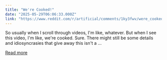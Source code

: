 ```yaml
---
title: "We're Cooked!"
date: "2025-05-29T06:06:33.000Z"
link: "https://www.reddit.com/r/artificial/comments/1ky3fwv/were_cooked/"
---
```


So usually when I scroll through videos, I'm like, whatever. But when I see this video, I'm like, we're cooked.
 Sure. There might still be some details and idiosyncrasies that give away this isn't a ...

[Read more](https://www.reddit.com/r/artificial/comments/1ky3fwv/were_cooked/)
